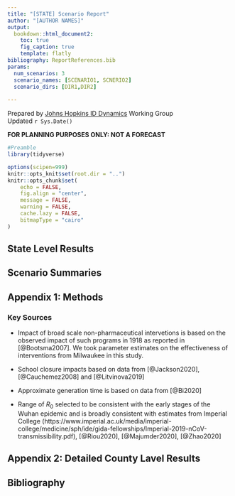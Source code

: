 ```yaml
---
title: "[STATE] Scenario Report"
author: "[AUTHOR NAMES]"
output:
  bookdown::html_document2:
    toc: true
    fig_caption: true
    template: flatly
bibliography: ReportReferences.bib
params:
  num_scenarios: 3
  scenario_names: [SCENARIO1, SCNERIO2]
  scenario_dirs: [DIR1,DIR2]
    
---
```


Prepared by [Johns Hopkins ID Dynamics](https://iddynamics.jhsph.edu/) Working Group  
Updated `r Sys.Date()`

**FOR PLANNING PURPOSES ONLY: NOT A FORECAST**


```r
#Preamble
library(tidyverse)

options(scipen=999)
knitr::opts_knit$set(root.dir = "..")
knitr::opts_chunk$set(
	echo = FALSE,
	fig.align = "center",
	message = FALSE,
	warning = FALSE,
	cache.lazy = FALSE,
	bitmapType = "cairo"
)


```

## State Level Results

## Scenario Summaries

## Appendix 1: Methods

### Key Sources

- Impact of broad scale non-pharmaceutical intervetions is based on the observed impact of such programs in 1918 as reported in [@Bootsma2007]. We took parameter estimates on the effectiveness of interventions from Milwaukee in this study.

- School closure impacts based on data from [@Jackson2020], [@Cauchemez2008] and [@Litvinova2019]

- Approximate generation time is based on data from [@Bi2020]

- Range of $R_0$ selected to be consistent with the early stages of the Wuhan epidemic and is broadly consistent
  with estimates from Imperial College (https://www.imperial.ac.uk/media/imperial-college/medicine/sph/ide/gida-fellowships/Imperial-2019-nCoV-transmissibility.pdf), [@Riou2020], [@Majumder2020], [@Zhao2020]


## Appendix 2: Detailed County Lavel Results


## Bibliography

